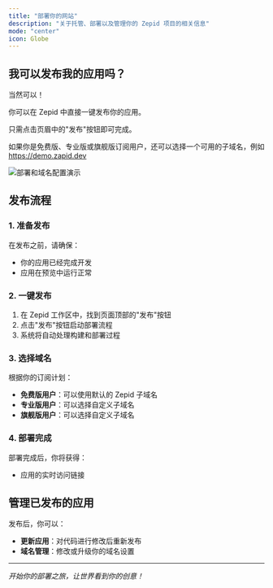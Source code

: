 ```yaml
---
title: "部署你的网站"
description: "关于托管、部署以及管理你的 Zepid 项目的相关信息"
mode: "center"
icon: Globe
---
```


## 我可以发布我的应用吗？

当然可以！

你可以在 Zepid 中直接一键发布你的应用。

只需点击页眉中的"发布"按钮即可完成。

如果你是免费版、专业版或旗舰版订阅用户，还可以选择一个可用的子域名，例如 https://demo.zapid.dev

![部署和域名配置演示](https://media.libra.dev/DeployAndDomain.gif)

## 发布流程

### 1. 准备发布

在发布之前，请确保：
- 你的应用已经完成开发
- 应用在预览中运行正常

### 2. 一键发布

1. 在 Zepid 工作区中，找到页面顶部的"发布"按钮
2. 点击"发布"按钮启动部署流程
3. 系统将自动处理构建和部署过程

### 3. 选择域名

根据你的订阅计划：

- **免费版用户**：可以使用默认的 Zepid 子域名
- **专业版用户**：可以选择自定义子域名
- **旗舰版用户**：可以选择自定义子域名

### 4. 部署完成

部署完成后，你将获得：
- 应用的实时访问链接

## 管理已发布的应用

发布后，你可以：

- **更新应用**：对代码进行修改后重新发布
- **域名管理**：修改或升级你的域名设置


---

*开始你的部署之旅，让世界看到你的创意！*